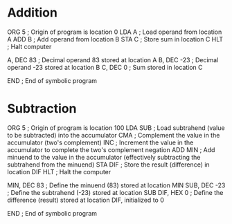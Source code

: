 # Addition

ORG 5          ; Origin of program is location 0
LDA A          ; Load operand from location A
ADD B          ; Add operand from location B
STA C          ; Store sum in location C
HLT            ; Halt computer

A, DEC 83      ; Decimal operand 83 stored at location A
B, DEC -23     ; Decimal operand -23 stored at location B
C, DEC 0       ; Sum stored in location C

END            ; End of symbolic program

# Subtraction
ORG 5         ; Origin of program is location 100
LDA SUB       ; Load subtrahend (value to be subtracted) into the accumulator
CMA           ; Complement the value in the accumulator (two's complement)
INC           ; Increment the value in the accumulator to complete the two's complement negation
ADD MIN       ; Add minuend to the value in the accumulator (effectively subtracting the subtrahend from the minuend)
STA DIF       ; Store the result (difference) in location DIF
HLT           ; Halt the computer

MIN, DEC 83   ; Define the minuend (83) stored at location MIN
SUB, DEC -23  ; Define the subtrahend (-23) stored at location SUB
DIF, HEX 0    ; Define the difference (result) stored at location DIF, initialized to 0

END           ; End of symbolic program
